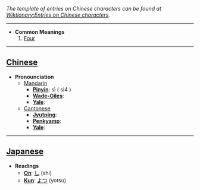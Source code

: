 ''The template of entries on Chinese characters can be found at [[Wiktionary:Entries on Chinese characters]].''

----

* '''Common Meanings'''
*# [[Four]]

----

== [[Chinese]] ==

*'''Pronounciation '''
**[[Mandarin]]
***'''[[Pinyin]]''': sì ( si4 )
***'''[[Wade-Giles]]''': 
***'''[[Yale]]''': 
**[[Cantonese]]
***'''[[Jyutping]]''': 
***'''[[Penkyamp]]''': 
***'''[[Yale]]''': 

----

== [[Japanese]] ==

*'''Readings'''
**'''[[On]]''': [[し]] (shi)
**'''[[Kun]]''': [[よつ]] (yotsu)